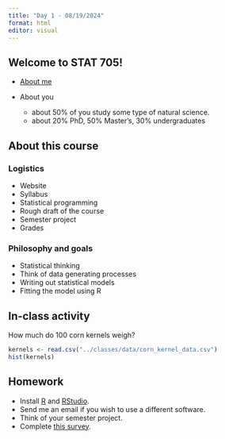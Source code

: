 ```yaml
---
title: "Day 1 - 08/19/2024"
format: html
editor: visual
---
```


## Welcome to STAT 705!

- [About me](https://jlacasa.github.io/)

- About you  
  - about 50% of you study some type of natural science.  
  - about 20% PhD, 50% Master's, 30% undergraduates

## About this course

### Logistics  
- Website  
- Syllabus  
- Statistical programming  
- Rough draft of the course  
- Semester project  
- Grades  

### Philosophy and goals    
- Statistical thinking  
- Think of data generating processes
- Writing out statistical models
- Fitting the model using R

## In-class activity  
How much do 100 corn kernels weigh?

```r
kernels <- read.csv("../classes/data/corn_kernel_data.csv")
hist(kernels)
```


## Homework  

- Install [R](https://cran.r-project.org/) and [RStudio](https://posit.co/download/rstudio-desktop/).  
- Send me an email if you wish to use a different software.  
- Think of your semester project.  
- Complete [this survey]().


